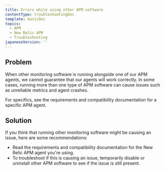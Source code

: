 ```yaml
---
title: Errors while using other APM software
contentType: troubleshootingDoc
template: basicDoc
topics:
  - APM
  - New Relic APM
  - Troubleshooting
japaneseVersion: ''
---
```


## Problem

When other monitoring software is running alongside one of our APM agents, we cannot guarantee that our agents will work correctly. In some cases, running more than one type of APM software can cause issues such as unreliable metrics and agent crashes.

For specifics, see the requirements and compatibility documentation for a specific APM agent.

## Solution

If you think that running other monitoring software might be causing an issue, here are some recommendations:

* Read the requirements and compatibility documentation for the New Relic APM agent you're using.
* To troubleshoot if this is causing an issue, temporarily disable or uninstall other APM software to see if the issue is still present.
